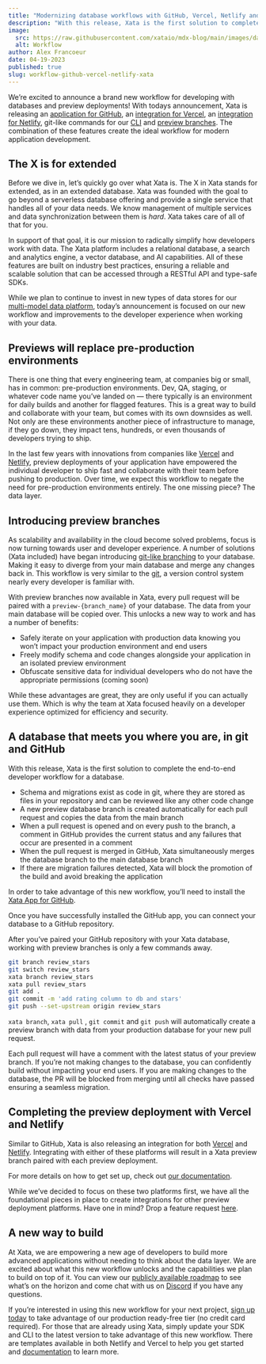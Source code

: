 ```yaml
---
title: "Modernizing database workflows with GitHub, Vercel, Netlify and Xata"
description: "With this release, Xata is the first solution to complete the end-to-end developer workflow for a database."
image:
  src: https://raw.githubusercontent.com/xataio/mdx-blog/main/images/database-platforms-trend.png
  alt: Workflow
author: Alex Francoeur
date: 04-19-2023
published: true
slug: workflow-github-vercel-netlify-xata
---
```

We’re excited to announce a brand new workflow for developing with databases and preview deployments! With todays announcement, Xata is releasing an [application for GitHub](https://github.com/apps/xata-app), an [integration for Vercel](https://vercel.com/integrations/xata), an [integration for Netlify](https://www.netlify.com/integrations/xata/), git-like commands for our [CLI](https://xata.io/docs/getting-started/cli) and [preview branches](https://xata.io/workflow). The combination of these features create the ideal workflow for modern application development.

## The X is for extended

Before we dive in, let’s quickly go over what Xata is. The X in Xata stands for extended, as in an extended database. Xata was founded with the goal to go beyond a serverless database offering and provide a single service that handles all of your data needs. We know management of multiple services and data synchronization between them is *hard*. Xata takes care of all of that for you.

In support of that goal, it is our mission to radically simplify how developers work with data. The Xata platform includes a relational database, a search and analytics engine, a vector database, and AI capabilities. All of these features are built on industry best practices, ensuring a reliable and scalable solution that can be accessed through a RESTful API and type-safe SDKs.

While we plan to continue to invest in new types of data stores for our [multi-model data platform](https://xata.io/docs/concepts/serverless-data-platform), today’s announcement is focused on our new workflow and improvements to the developer experience when working with your data.  

## Previews will replace pre-production environments

There is one thing that every engineering team, at companies big or small, has in common: pre-production environments. Dev, QA, staging, or whatever code name you’ve landed on — there typically is an environment for daily builds and another for flagged features. This is a great way to build and collaborate with your team, but comes with its own downsides as well. Not only are these environments another piece of infrastructure to manage, if they go down, they impact tens, hundreds, or even thousands of developers trying to ship.

In the last few years with innovations from companies like [Vercel](https://vercel.com/) and [Netlify](https://netlify.com/), preview deployments of your application have empowered the individual developer to ship fast and collaborate with their team before pushing to production. Over time, we expect this workflow to negate the need for pre-production environments entirely. The one missing piece? The data layer.

## Introducing preview branches

As scalability and availability in the cloud become solved problems, focus is now turning towards user and developer experience. A number of solutions (Xata included) have began introducing [git-like branching](https://git-scm.com/book/en/v2/Git-Branching-Branches-in-a-Nutshell) to your database. Making it easy to diverge from your main database and merge any changes back in. This workflow is very similar to the [git](https://git-scm.com/), a version control system nearly every developer is familiar with.

With preview branches now available in Xata, every pull request will be paired with a `preview-{branch_name}` of your database. The data from your main database will be copied over. This unlocks a new way to work and has a number of benefits:

- Safely iterate on your application with production data knowing you won’t impact your production environment and end users
- Freely modify schema and code changes alongside your application in an isolated preview environment
- Obfuscate sensitive data for individual developers who do not have the appropriate permissions (coming soon)

While these advantages are great, they are only useful if you can actually use them. Which is why the team at Xata focused heavily on a developer experience optimized for efficiency and security.

## A database that meets you where you are, in git and GitHub

With this release, Xata is the first solution to complete the end-to-end developer workflow for a database.

<ArticleImage
  src="/images/preview_01_workflow.png"
  alt="Developer workflow"
  caption="Developer workflow"
  position="center"
  variant="crystalRiver"
/>

- Schema and migrations exist as code in git, where they are stored as files in your repository and can be reviewed like any other code change
- A new preview database branch is created automatically for each pull request and copies the data from the main branch
- When a pull request is opened and on every push to the branch, a comment in GitHub provides the current status and any failures that occur are presented in a comment
- When the pull request is merged in GitHub, Xata simultaneously merges the database branch to the main database branch
- If there are migration failures detected, Xata will block the promotion of the build and avoid breaking the application

In order to take advantage of this new workflow, you’ll need to install the [Xata App for GitHub](https://github.com/apps/xata-app). 

<ArticleImage
  src="/images/preview_02_integrations.png"
  alt="Xata integrations"
  caption="Xata integrations"
  position="center"
  variant="crystalRiver"
/>

Once you have successfully installed the GitHub app, you can connect your database to a GitHub repository.

<ArticleImage
  src="/images/preview_03_choose_repo.png"
  alt="Choose your repository"
  caption="Choose your repository"
  position="center"
  variant="crystalRiver"
/>

After you’ve paired your GitHub repository with your Xata database, working with preview branches is only a few commands away. 

```bash
git branch review_stars
git switch review_stars
xata branch review_stars
xata pull review_stars
git add .
git commit -m 'add rating column to db and stars'
git push --set-upstream origin review_stars

```

`xata branch`, `xata pull` , `git commit` and `git push` will automatically create a preview branch with data from your production database for your new pull request.

<ArticleImage
  src="preview_04_preview.png"
  alt="Preview branch with every pull request"
  caption="Preview branch with every pull request"
  position="center"
  variant="crystalRiver"
/>

Each pull request will have a comment with the latest status of your preview branch. If you’re not making changes to the database, you can confidently build without impacting your end users. If you are making changes to the database, the PR will be blocked from merging until all checks have passed ensuring a seamless migration.

## Completing the preview deployment with Vercel and Netlify

Similar to GitHub, Xata is also releasing an integration for both [Vercel](https://vercel.com/integrations/xata) and [Netlify](https://www.netlify.com/integrations/xata/). Integrating with either of these platforms will result in a Xata preview branch paired with each preview deployment.

For more details on how to get set up, check out [our documentation](https://xata.io/docs/getting-started/workflow#install-the-xata-integration-for-vercel-or-netlify).

<ArticleImage
  src="preview_05_github_integrations.png"
  alt="Vercel & Netlify integrations"
  caption="Vercel & Netlify integrations"
  position="center"
  variant="crystalRiver"
/>

While we’ve decided to focus on these two platforms first, we have all the foundational pieces in place to create integrations for other preview deployment platforms. Have one in mind? Drop a feature request [here](https://xata.canny.io/feature-requests).

## A new way to build

At Xata, we are empowering a new age of developers to build more advanced applications without needing to think about the data layer. We are excited about what this new workflow unlocks and the capabilities we plan to build on top of it. You can view our [publicly available roadmap](https://xata.io/roadmap) to see what’s on the horizon and come chat with us on [Discord](http://xata.io/discord) if you have any questions.

If you’re interested in using this new workflow for your next project, [sign up today](https://app.xata.io/signin) to take advantage of our production ready-free tier (no credit card required). For those that are already using Xata, simply update your SDK and CLI to the latest version to take advantage of this new workflow. There are templates available in both Netlify and Vercel to help you get started and [documentation](https://xata.io/docs/getting-started/workflow) to learn more.